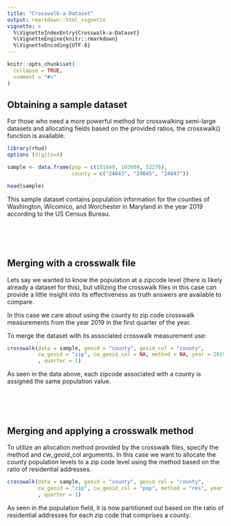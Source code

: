 ```yaml
---
title: "Crosswalk-a-Dataset"
output: rmarkdown::html_vignette
vignette: >
  %\VignetteIndexEntry{Crosswalk-a-Dataset}
  %\VignetteEngine{knitr::rmarkdown}
  %\VignetteEncoding{UTF-8}
---
```


```r
knitr::opts_chunk$set(
  collapse = TRUE,
  comment = "#>"
)
```

## Obtaining a sample dataset

For those who need a more powerful method for crosswalking semi-large datasets 
and allocating fields based on 
the provided ratios, the crosswalk() function is available.

```r
library(rhud)
options (digits=4)

sample <- data.frame(pop = c(151049, 103609, 52276),
                     county = c("24043", "24045", "24047"))

head(sample)
```

This sample dataset contains population information
for the counties of Washington, Wicomico, and Worchester in Maryland in the
year 2019 according to the US Census Bureau.

<br><br><br>

## Merging with a crosswalk file

Lets say we wanted to know the population at a zipcode level (there is likely 
already a dataset for this), but utilizing the crosswalk files in this case can
provide a little insight into its effectiveness as truth answers are available
to compare. 

In this case we care about using the county to zip code crosswalk measurements 
from the year 2019 in the first quarter of the year.

To merge the dataset with its associated crosswalk measurement use:

```r

crosswalk(data = sample, geoid = "county", geoid_col = "county", 
          cw_geoid = "zip", cw_geoid_col = NA, method = NA, year = 2019
          , quarter = 1)

```

As seen in the data above, each zipcode associated with a county is assigned the
same population value.

<br><br><br>

## Merging and applying a crosswalk method

To utilize an allocation method provided by the crosswalk files, specify
the method and cw_geoid_col arguments. In this case we want to allocate
the county population levels to a zip code level using the method
based on the ratio of residential addresses. 

```r

crosswalk(data = sample, geoid = "county", geoid_col = "county", 
          cw_geoid = "zip", cw_geoid_col = "pop", method = "res", year = 2019
          , quarter = 1)
```

As seen in the population field, it is now partitioned out based on
the ratio of residential addresses for each zip code that comprises a county.

